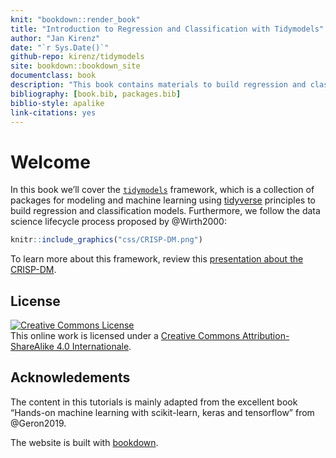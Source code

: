 ```yaml
--- 
knit: "bookdown::render_book"
title: "Introduction to Regression and Classification with Tidymodels"
author: "Jan Kirenz"
date: "`r Sys.Date()`"
github-repo: kirenz/tidymodels
site: bookdown::bookdown_site
documentclass: book
description: "This book contains materials to build regression and classification models using the tidymodels framework in the programming language R."
bibliography: [book.bib, packages.bib]
biblio-style: apalike
link-citations: yes
---
```



# Welcome {.unnumbered}

In this book we'll cover the  [`tidymodels`](https://www.tidymodels.org/) framework, which is a collection of packages for modeling and machine learning using [tidyverse](https://www.tidyverse.org/) principles to build regression and classification models. Furthermore, we follow the data science lifecycle process proposed by @Wirth2000:


```r

knitr::include_graphics("css/CRISP-DM.png")

```

To learn more about this framework, review this [presentation about the CRISP-DM](https://docs.google.com/presentation/d/1Y_6d-yv0Wq9WQvWkYS64KYkcSoswewm-7t2jfSz3aT4/edit?usp=sharing). 


## License {.unnumbered}

<a rel="license" href="https://creativecommons.org/licenses/by-sa/4.0/"><img src="https://licensebuttons.net/l/by-sa/4.0/88x31.png" alt="Creative Commons License" style="border-width:0"/></a><br />This online work is licensed under a <a rel="license" href="https://creativecommons.org/licenses/by-sa/4.0/">Creative Commons Attribution-ShareAlike 4.0 Internationale</a>.


## Acknowledements {.unnumbered}

The content in this tutorials is mainly adapted from the excellent book “Hands-on machine learning with scikit-learn, keras and tensorflow” from @Geron2019.

The website is built with [bookdown](https://bookdown.org/).
